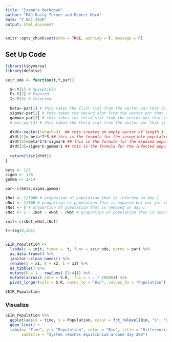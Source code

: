 ```yaml
---
title: "Example Markdown"
author: "MAJ Dusty Turner and Robert Ward"
date: "7 DEC 2020"
output: html_document
---
```


```r
knitr::opts_chunk$set(echo = TRUE, warning = F, message = F)
```

## Set Up Code

```r
library(tidyverse)
library(deSolve)

seir_ode <- function(t,Y,par){

  S<-Y[1] # Suseptible
  E<-Y[2] # Exposed 
  I<-Y[3] # Infected
  
  beta<-par[1] # this takes the first slot from the vector par that is passed in - it changes every time
  sigma<-par[2] # this takes the second slot from the vector par that is passed in - it remains constant
  gamma<-par[3] # this takes the third slot from the vector par that is passed in - it remains constant
  # mu<-par[4] # this takes the third slot from the vector par that is passed in - it remains constant
  
  dYdt<-vector(length=3)  ## this creates an empty vector of length 3
  dYdt[1]=-beta*I*S ## this is the formula for the suseptible population after the first step of the SEIR
  dYdt[2]=beta*I*S-sigma*E ## this is the formula for the exposed population after the first step of the SEIR
  dYdt[3]=sigma*E-gamma*I ## this is the formula for the infected population after the first step of the SEIR
  
  return(list(dYdt))
}

beta <- 1/5
sigma <- 1/6
gamma <- 1/14

par<-c(beta,sigma,gamma)

iNot <- 1/1000 # proportion of population that is infected on day 1
eNot <- 1/100 # proportion of population that is exposed but not yet infected on day 1
rNot <- 0 # proportion of population that is removed on day 1
sNot <- 1 - iNot - eNot - rNot # proportion of population that is susceptible on day 1

init<-c(sNot,eNot,iNot)

t<-seq(0,365)


SEIR_Population <- 
  lsoda(y = init, times =  t, func = seir_ode, parms = par) %>% 
  as.data.frame() %>%
  janitor::clean_names() %>%
  rename(S = x1, E = x2, I = x3) %>%
  as_tibble() %>%
  mutate(R = 1 - rowSums(.[2:4])) %>%
  mutate(across(.cols = S:R, .fns = ~ . * 10000)) %>% 
  pivot_longer(cols = S:R, names_to = "Bin", values_to = "Population") 

SEIR_Population
```

### Visualize

```r
SEIR_Population %>%
  ggplot(aes(x = time, y = Population, color = fct_relevel(Bin, "S", "E", "I", "R"))) +
  geom_line() +
  labs(x= "Time", y = "Population", color = "Bin", title = "Differential Equations with SEIR",
       subtitle = "System reaches equilibrium around day 200")
```


